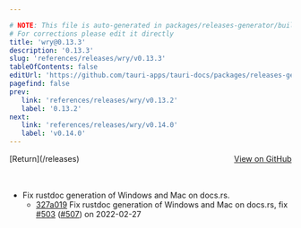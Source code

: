 ```yaml
---

# NOTE: This file is auto-generated in packages/releases-generator/build.ts
# For corrections please edit it directly
title: 'wry@0.13.3'
description: '0.13.3'
slug: 'references/releases/wry/v0.13.3'
tableOfContents: false
editUrl: 'https://github.com/tauri-apps/tauri-docs/packages/releases-generator/build.ts'
pagefind: false
prev:
   link: 'references/releases/wry/v0.13.2'
   label: '0.13.2'
next:
   link: 'references/releases/wry/v0.14.0'
   label: 'v0.14.0'
---
```


<div style="margin-bottom:3rem; display: flex; justify-content: space-between; align-items: center"><span>[Return](/releases)</span><span><a href="https://github.com/tauri-apps/wry/releases/tag/wry-v0.13.3">View on GitHub</a></span></div>

- Fix rustdoc generation of Windows and Mac on docs.rs.
  - [327a019](https://github.com/tauri-apps/wry/commit/327a019a07fd10ca3a42ebfb8d9d626e3b91fd05) Fix rustdoc generation of Windows and Mac on docs.rs, fix [#503](https://github.com/tauri-apps/wry/pull/503) ([#507](https://github.com/tauri-apps/wry/pull/507)) on 2022-02-27

